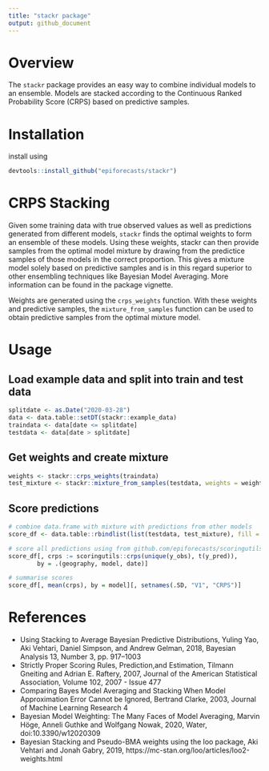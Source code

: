 ```yaml
---
title: "stackr package"
output: github_document
---
```


# Overview
The `stackr` package provides an easy way to combine individual models to an 
ensemble. Models are stacked according to the Continuous Ranked Probability 
Score (CRPS) based on predictive samples. 

# Installation
install using

``` r
devtools::install_github("epiforecasts/stackr")
```

# CRPS Stacking 
Given some training data with true observed values as well as predictions
generated from different models, `stackr` finds the optimal weights to form an
ensemble of these models. Using these weights, stackr can then provide
samples from the optimal model mixture by drawing from the predictice samples
of those models in the correct proportion. This gives a mixture model
solely based on predictive samples and is in this regard superior to other
ensembling techniques like Bayesian Model Averaging. More information 
can be found in the package vignette. 

Weights are generated using the `crps_weights` function. With these weights and predictive samples, the `mixture_from_samples` function can be used to obtain 
predictive samples from the optimal mixture model.

# Usage
## Load example data and split into train and test data
``` r
splitdate <- as.Date("2020-03-28")
data <- data.table::setDT(stackr::example_data)
traindata <- data[date <= splitdate]
testdata <- data[date > splitdate]
```


## Get weights and create mixture 
``` r
weights <- stackr::crps_weights(traindata)
test_mixture <- stackr::mixture_from_samples(testdata, weights = weights)
```

## Score predictions
``` r
# combine data.frame with mixture with predictions from other models
score_df <- data.table::rbindlist(list(testdata, test_mixture), fill = TRUE)

# score all predictions using from github.com/epiforecasts/scoringutils
score_df[, crps := scoringutils::crps(unique(y_obs), t(y_pred)),
        by = .(geography, model, date)]

# summarise scores
score_df[, mean(crps), by = model][, setnames(.SD, "V1", "CRPS")]
```


# References
- Using Stacking to Average Bayesian Predictive Distributions, Yuling Yao, Aki Vehtari, Daniel Simpson, and Andrew Gelman, 2018, Bayesian Analysis 13, Number 3, pp. 917–1003
- Strictly Proper Scoring Rules, Prediction,and Estimation, 
Tilmann Gneiting and Adrian E. Raftery, 2007, Journal of the American
Statistical Association, Volume 102, 2007 - Issue 477
- Comparing Bayes Model Averaging and Stacking When Model Approximation Error Cannot be Ignored, 
Bertrand Clarke, 2003, Journal of Machine Learning Research 4
- Bayesian Model Weighting: The Many Faces of Model Averaging, 
Marvin Höge, Anneli Guthke and Wolfgang Nowak, 2020, Water, doi:10.3390/w12020309
- Bayesian Stacking and Pseudo-BMA weights using the loo package, 
Aki Vehtari and Jonah Gabry, 2019, https://mc-stan.org/loo/articles/loo2-weights.html

